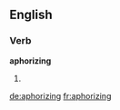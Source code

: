 ==English==

===Verb===
'''aphorizing'''

# {{present participle of|[[aphorize]]}}

[[de:aphorizing]]
[[fr:aphorizing]]